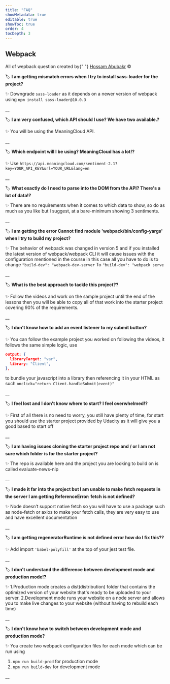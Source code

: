 ```yaml
---
title: "FAQ"
showMetadata: true
editable: true
showToc: true
order: 4
tocDepth: 3
---
```


## Webpack

<Tip>
  All of wepback question created by{" "}
  <a href="https://www.linkedin.com/in/hossamabubakr/" target="_blank">Hossam Abubakr</a> ©
</Tip>

🏷️ **I am getting mismatch errors when I try to install sass-loader for the project?**

✨ Downgrade `sass-loader` as it depends on a newer version of webpack using `npm install sass-loader@10.0.3`

\_\_

🏷️ **I am very confused, which API should I use? We have two available.?**

✨  You will be using the MeaningCloud API.

\_\_


🏷️ **Which endpoint will I be using? MeaningCloud has a lot!?**

✨ Use `https://api.meaningcloud.com/sentiment-2.1?key=YOUR_API_KEY&url=YOUR_URL&lang=en`

\_\_

🏷️ **What exactly do I need to parse into the DOM from the API? There's a lot of data!?**

✨ There are no requirements when it comes to which data to show, so do as much as you like but I suggest, at a bare-minimum showing 3 sentiments.

\_\_

🏷️ **I am getting the error Cannot find module 'webpack/bin/config-yargs' when I try to build my project?**

✨ The behavior of webpack was changed in version 5 and if you installed the latest version of webpack/webpack CLI it will cause issues with the configuration mentioned in the course in this case all you have to do is to change `"build-dev": "webpack-dev-server` To `"build-dev": "webpack serve ` 

\_\_

🏷️ **What is the best approach to tackle this project??**

✨ Follow the videos and work on the sample project until the end of the lessons then you will be able to copy all of that work into the starter project covering 90% of the requirements.

\_\_

🏷️ **I don't know how to add an event listener to my submit button?**

✨ You can follow the example project you worked on following the videos, it follows the same simple logic, use

```json
output: {
  libraryTarget: "var",
  library: "Client",
},
```

to bundle your javascript into a library then referencing it in your HTML as such
`onclick="return Client.handleSubmit(event)"`

\_\_

🏷️ **I feel lost and I don't know where to start? I feel overwhelmed!?**

✨ First of all there is no need to worry, you still have plenty of time, for start you should use the starter project provided by Udacity as it will give you a good based to start off

\_\_

🏷️ **I am having issues cloning the starter project repo and / or I am not sure which folder is for the starter project?**

✨ The repo is available here and the project you are looking to build on is called evaluate-news-nlp

\_\_

🏷️ **I made it far into the project but I am unable to make fetch requests in the server I am getting ReferenceError: fetch is not defined?**

✨ Node doesn’t support native fetch so you will have to use a package such as node-fetch or axios to make your fetch calls, they are very easy to use and have excellent documentation

\_\_

🏷️ **I am getting regeneratorRuntime is not defined error how do I fix this??**

✨ Add import `'babel-polyfill'` at the top of your jest test file.

\_\_

🏷️ **I don't understand the difference between development mode and production mode!?**

✨ 1.Production mode creates a dist(distribution) folder that contains the optimized version of your website that's ready to be uploaded to your server.
2.Development mode runs your website on a node server and allows you to make live changes to your website (without having to rebuild each time)

\_\_

🏷️ **I don't know how to switch between development mode and production mode?**

✨ You create two webpack configuration files for each mode which can be run using

1. `npm run build-prod` for production mode
2. `npm run build-dev` for development mode

\_\_